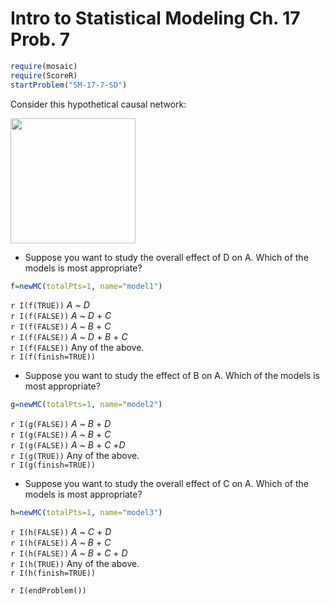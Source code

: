 Intro to Statistical Modeling Ch. 17 Prob. 7
========================================================
```r
require(mosaic)
require(ScoreR)
startProblem("SM-17-7-SD")
```

Consider this hypothetical causal network: 

<img src='path-graphics-3.svg' width='200'>


* Suppose you want to study the overall effect of D on A.  Which of the models is most appropriate?
```r
f=newMC(totalPts=1, name="model1")
```
`r I(f(TRUE))` *A* ~ *D*    
`r I(f(FALSE))` *A* ~ *D* + *C*    
`r I(f(FALSE))` *A* ~ *B* + *C*    
`r I(f(FALSE))` *A* ~ *D* + *B* + *C*    
`r I(f(FALSE))` Any of the above.    
`r I(f(finish=TRUE))`

* Suppose you want to study the effect of B on A.  Which of the models is most appropriate?
```r
g=newMC(totalPts=1, name="model2")
```
`r I(g(FALSE))` *A* ~ *B* + *D*    
`r I(g(FALSE))` *A* ~ *B* + *C*     
`r I(g(FALSE))` *A* ~ *B* + *C* +*D*    
`r I(g(TRUE))` Any of the above.    
`r I(g(finish=TRUE))`

* Suppose you want to study the overall effect of C on A.  Which of the models is most appropriate?
```r
h=newMC(totalPts=1, name="model3")
```
`r I(h(FALSE))` *A* ~ *C* + *D*    
`r I(h(FALSE))` *A* ~ *B* + *C*   
`r I(h(FALSE))` *A* ~ *B* + *C* + *D*    
`r I(h(TRUE))` Any of the above.    
`r I(h(finish=TRUE))`

`r I(endProblem())`